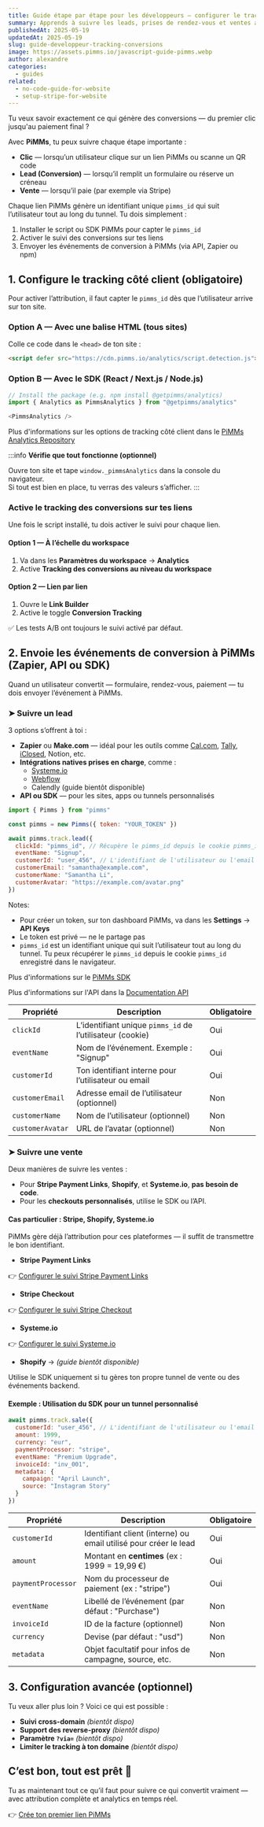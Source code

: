 ```yaml
---
title: Guide étape par étape pour les développeurs – configurer le tracking des conversions
summary: Apprends à suivre les leads, prises de rendez-vous et ventes avec les liens intelligents PiMMs, des scripts frontend et l’API — visibilité complète, zéro approximations.
publishedAt: 2025-05-19
updatedAt: 2025-05-19
slug: guide-developpeur-tracking-conversions
image: https://assets.pimms.io/javascript-guide-pimms.webp
author: alexandre
categories:
  - guides
related:
  - no-code-guide-for-website
  - setup-stripe-for-website
---
```


Tu veux savoir exactement ce qui génère des conversions — du premier clic jusqu'au paiement final ?

Avec **PiMMs**, tu peux suivre chaque étape importante :

- **Clic** — lorsqu’un utilisateur clique sur un lien PiMMs ou scanne un QR code  
- **Lead (Conversion)** — lorsqu’il remplit un formulaire ou réserve un créneau  
- **Vente** — lorsqu’il paie (par exemple via Stripe)

Chaque lien PiMMs génère un identifiant unique `pimms_id` qui suit l’utilisateur tout au long du tunnel. Tu dois simplement :

1. Installer le script ou SDK PiMMs pour capter le `pimms_id`  
2. Activer le suivi des conversions sur tes liens  
3. Envoyer les événements de conversion à PiMMs (via API, Zapier ou npm)

## 1. Configure le tracking côté client (obligatoire)

Pour activer l’attribution, il faut capter le `pimms_id` dès que l’utilisateur arrive sur ton site.

### Option A — Avec une balise HTML (tous sites)

Colle ce code dans le `<head>` de ton site :

```html
<script defer src="https://cdn.pimms.io/analytics/script.detection.js"></script>
```

### Option B — Avec le SDK (React / Next.js / Node.js)

```js
// Install the package (e.g. npm install @getpimms/analytics)
import { Analytics as PimmsAnalytics } from "@getpimms/analytics"

<PimmsAnalytics />
```

Plus d'informations sur les options de tracking côté client dans le [PiMMs Analytics Repository](https://github.com/getpimms/analytics)

:::info
**Vérifie que tout fonctionne (optionnel)**

Ouvre ton site et tape `window._pimmsAnalytics` dans la console du navigateur.  
Si tout est bien en place, tu verras des valeurs s’afficher.
:::

### Active le tracking des conversions sur tes liens

Une fois le script installé, tu dois activer le suivi pour chaque lien.

#### Option 1 — À l’échelle du workspace

1. Va dans les **Paramètres du workspace** → **Analytics**  
2. Active **Tracking des conversions au niveau du workspace**

#### Option 2 — Lien par lien

1. Ouvre le **Link Builder**  
2. Active le toggle  **Conversion Tracking**  

✅ Les tests A/B ont toujours le suivi activé par défaut.

## 2. Envoie les événements de conversion à PiMMs (Zapier, API ou SDK)

Quand un utilisateur convertit — formulaire, rendez-vous, paiement — tu dois envoyer l’événement à PiMMs.

### ➤ Suivre un lead

3 options s’offrent à toi :

- **Zapier** ou **Make.com** — idéal pour les outils comme [Cal.com](/articles/start-with-cal-com-and-zapier), [Tally](/articles/no-code-guide-for-website), [iClosed](/articles/start-with-iclosed-and-zapier), Notion, etc.  
- **Intégrations natives prises en charge**, comme :
  - [Systeme.io](/articles/how-to-track-systemeio-sales-and-leads)
  - [Webflow](/articles/how-to-track-webflow-leads)
  - Calendly (guide bientôt disponible)
- **API ou SDK** — pour les sites, apps ou tunnels personnalisés

```js
import { Pimms } from "pimms"

const pimms = new Pimms({ token: "YOUR_TOKEN" })

await pimms.track.lead({
  clickId: "pimms_id", // Récupère le pimms_id depuis le cookie pimms_id
  eventName: "Signup",
  customerId: "user_456", // L'identifiant de l'utilisateur ou l'email
  customerEmail: "samantha@example.com",
  customerName: "Samantha Li",
  customerAvatar: "https://example.com/avatar.png"
})
```

Notes: 
- Pour créer un token, sur ton dashboard PiMMs, va dans les **Settings** → **API Keys**
- Le token est privé — ne le partage pas
- `pimms_id` est un identifiant unique qui suit l’utilisateur tout au long du tunnel. Tu peux récupérer le `pimms_id` depuis le cookie `pimms_id` enregistré dans le navigateur.

Plus d'informations sur le [PiMMs SDK](https://github.com/getpimms/pimms-ts)

Plus d'informations sur l'API dans la [Documentation API](https://pim.ms/api)

| Propriété         | Description                                                               | Obligatoire |
|------------------|---------------------------------------------------------------------------|-------------|
| `clickId`        | L’identifiant unique `pimms_id` de l’utilisateur (cookie)                 | Oui         |
| `eventName`      | Nom de l’événement. Exemple : "Signup"                                    | Oui         |
| `customerId`     | Ton identifiant interne pour l’utilisateur ou email                       | Oui         |
| `customerEmail`  | Adresse email de l’utilisateur (optionnel)                                | Non         |
| `customerName`   | Nom de l’utilisateur (optionnel)                                          | Non         |
| `customerAvatar` | URL de l’avatar (optionnel)                                               | Non         |

### ➤ Suivre une vente

Deux manières de suivre les ventes :

- Pour **Stripe Payment Links**, **Shopify**, et **Systeme.io**, **pas besoin de code**.  
- Pour les **checkouts personnalisés**, utilise le SDK ou l’API.

#### Cas particulier : Stripe, Shopify, Systeme.io

PiMMs gère déjà l’attribution pour ces plateformes — il suffit de transmettre le bon identifiant.

- **Stripe Payment Links**

👉 [Configurer le suivi Stripe Payment Links](/articles/setup-stripe-for-website)

- **Stripe Checkout**

👉 [Configurer le suivi Stripe Checkout](/articles/how-to-track-sales-with-stripe-checkout)

- **Systeme.io**

👉 [Configurer le suivi Systeme.io](/articles/how-to-track-systemeio-sales-and-leads)

- **Shopify** → *(guide bientôt disponible)*

Utilise le SDK uniquement si tu gères ton propre tunnel de vente ou des événements backend.

#### Exemple : Utilisation du SDK pour un tunnel personnalisé

```js
await pimms.track.sale({
  customerId: "user_456", // L'identifiant de l'utilisateur ou l'email utilisé pour créer le lead (partie 2)
  amount: 1999,
  currency: "eur",
  paymentProcessor: "stripe",
  eventName: "Premium Upgrade",
  invoiceId: "inv_001",
  metadata: {
    campaign: "April Launch",
    source: "Instagram Story"
  }
})
```

| Propriété          | Description                                                            | Obligatoire |
|--------------------|------------------------------------------------------------------------|-------------|
| `customerId`       | Identifiant client (interne) ou email utilisé pour créer le lead       | Oui         |
| `amount`           | Montant en **centimes** (ex : 1999 = 19,99 €)                          | Oui         |
| `paymentProcessor` | Nom du processeur de paiement (ex : "stripe")                          | Oui         |
| `eventName`        | Libellé de l’événement (par défaut : "Purchase")                       | Non         |
| `invoiceId`        | ID de la facture (optionnel)                                           | Non         |
| `currency`         | Devise (par défaut : "usd")                                            | Non         |
| `metadata`         | Objet facultatif pour infos de campagne, source, etc.                  | Non         |

## 3. Configuration avancée (optionnel)

Tu veux aller plus loin ? Voici ce qui est possible :

- **Suivi cross-domain** *(bientôt dispo)*  
- **Support des reverse-proxy** *(bientôt dispo)*  
- **Paramètre `?via=`** *(bientôt dispo)*  
- **Limiter le tracking à ton domaine** *(bientôt dispo)*

## C’est bon, tout est prêt 🎉

Tu as maintenant tout ce qu’il faut pour suivre ce qui convertit vraiment — avec attribution complète et analytics en temps réel.

👉 [Crée ton premier lien PiMMs](https://app.pimms.io)
